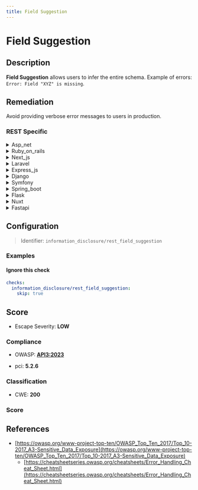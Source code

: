 ```yaml
---
title: Field Suggestion
---
```


# Field Suggestion

## Description

**Field Suggestion** allows users to infer the entire schema. Example of errors: ``` Error: Field "XYZ" is missing ```. 

## Remediation

Avoid providing verbose error messages to users in production.



### REST Specific

<details>
    <summary>Asp_net</summary>

Avoid returning verbose error messages.

</details>

<details>
    <summary>Ruby_on_rails</summary>

Avoid returning verbose error messages.

</details>

<details>
    <summary>Next_js</summary>

Avoid returning verbose error messages.

</details>

<details>
    <summary>Laravel</summary>

Avoid returning verbose error messages.

</details>

<details>
    <summary>Express_js</summary>

Avoid returning verbose error messages.

</details>

<details>
    <summary>Django</summary>

Avoid returning verbose error messages.

</details>

<details>
    <summary>Symfony</summary>

Avoid returning verbose error messages.

</details>

<details>
    <summary>Spring_boot</summary>

Avoid returning verbose error messages.

</details>

<details>
    <summary>Flask</summary>

Avoid returning verbose error messages.

</details>

<details>
    <summary>Nuxt</summary>

Avoid returning verbose error messages.

</details>

<details>
    <summary>Fastapi</summary>

Avoid returning verbose error messages.

</details>

## Configuration

> Identifier: `information_disclosure/rest_field_suggestion`



### Examples



#### Ignore this check

```yaml
checks:
  information_disclosure/rest_field_suggestion:
    skip: true
```




## Score

- Escape Severity: **<span className="low-severity">LOW</span>**

### Compliance

- OWASP: **[API3:2023](https://github.com/OWASP/API-Security/blob/master/editions/2023/en/0xa3-broken-object-property-level-authorization.md)**

- pci: **5.2.6**







### Classification

- CWE: **200**




### Score




## References

- [https://owasp.org/www-project-top-ten/OWASP_Top_Ten_2017/Top_10-2017_A3-Sensitive_Data_Exposure](https://owasp.org/www-project-top-ten/OWASP_Top_Ten_2017/Top_10-2017_A3-Sensitive_Data_Exposure)
  - [https://cheatsheetseries.owasp.org/cheatsheets/Error_Handling_Cheat_Sheet.html](https://cheatsheetseries.owasp.org/cheatsheets/Error_Handling_Cheat_Sheet.html)
  